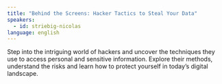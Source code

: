 ```yaml
---
title: "Behind the Screens: Hacker Tactics to Steal Your Data"
speakers:
  - id: striebig-nicolas
language: english
---
```


Step into the intriguing world of hackers and uncover the techniques they use to access personal and sensitive information. Explore their methods, understand the risks and learn how to protect yourself in today’s digital landscape.
